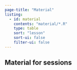```yaml
---
page-title: "Material"
listing:
  - id: material
    contents: "material/*.R"
    type: table
    sort: "lesson"
    sort-ui: false
    filter-ui: false
---
```


## Material for sessions

:::{#material}
:::

